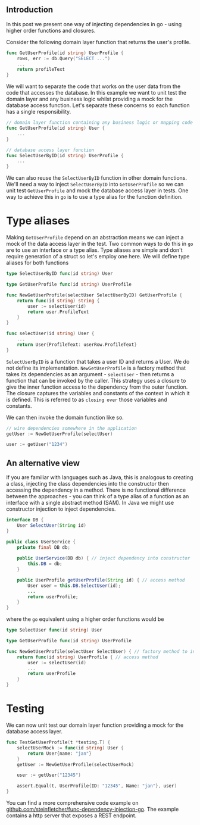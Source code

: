 
<div className={styles["Welcome"]}>

## Introduction

In this post we present one way of injecting dependencies in go - using higher order functions and closures.

Consider the following domain layer function that returns the user's profile.

```go
func GetUserProfile(id string) UserProfile {
    rows, err := db.Query("SELECT ...")
    ...
    return profileText
}
```
 
We will want to separate the code that works on the user data from the code that accesses the database. In this example we want to unit test the domain layer and any business logic whilst providing a mock for the database access function. Let's separate these concerns so each function has a single responsibility.

```go
// domain layer function containing any business logic or mapping code
func GetUserProfile(id string) User {
    ...
}

// database access layer function
func SelectUserByID(id string) UserProfile {
    ...
}
```

We can also reuse the `SelectUserByID` function in other domain functions. We'll need a way to inject `SelectUserByID` into `GetUserProfile` so we can unit test `GetUserProfile` and mock the database access layer in tests. One way to achieve this in `go` is to use a type alias for the function definition.

# Type aliases

Making `GetUserProfile` depend on an abstraction means we can inject a mock of the data access layer in the test. Two common ways to do this in `go` are to use an interface or a type alias. Type aliases are simple and don't require generation of a struct so let's employ one here. We will define type aliases for both functions

```go
type SelectUserByID func(id string) User

type GetUserProfile func(id string) UserProfile

func NewGetUserProfile(selectUser SelectUserByID) GetUserProfile {
	return func(id string) string {
		user := selectUser(id)
		return user.ProfileText
	}
}

func selectUser(id string) User {
	...
	return User{ProfileText: userRow.ProfileText}
}
```

`SelectUserByID` is a function that takes a user ID and returns a User. We do not define its implementation. `NewGetUserProfile` is a factory method that takes its dependencies as an argument - `selectUser` - then returns a function that can be invoked by the caller. This strategy uses a closure to give the inner function access to the dependency from the outer function. The closure captures the variables and constants of the context in which it is defined. This is referred to as `closing over` those variables and constants.

We can then invoke the domain function like so.

```go
// wire dependencies somewhere in the application
getUser := NewGetUserProfile(selectUser)

user := getUser("1234")
```

## An alternative view

If you are familiar with languages such as Java, this is analogous to creating a class, injecting the class dependencies into the constructor then accessing the dependency in a method. There is no functional difference between the approaches - you can think of a type alias of a function as an interface with a single abstract method (SAM). In Java we might use constructor injection to inject dependencies.

```java
interface DB {
    User SelectUser(String id)
}

public class UserService {
    private final DB db;
    
    public UserService(DB db) { // inject dependency into constructor
        this.DB = db;
    }

    public UserProfile getUserProfile(String id) { // access method
        User user = this.DB.SelectUser(id);
        ...
        return userProfile;
    }
}
```

where the `go` equivalent using a higher order functions would be

```go
type SelectUser func(id string) User

type GetUserProfile func(id string) UserProfile

func NewGetUserProfile(selectUser SelectUser) { // factory method to inject dependency
    return func(id string) UserProfile { // access method
        user := selectUser(id)
        ...
        return userProfile        
    } 
}
```

# Testing

We can now unit test our domain layer function providing a mock for the database access layer.

```go
func TestGetUserProfile(t *testing.T) {
	selectUserMock := func(id string) User {
		return User{name: "jan"}
	}
	getUser := NewGetUserProfile(selectUserMock)

	user := getUser("12345")

	assert.Equal(t, UserProfile{ID: "12345", Name: "jan"}, user)
}
```

You can find a more comprehensive code example on [github.com/steinfletcher/func-dependency-injection-go](https://github.com/steinfletcher/func-dependency-injection-go). The example contains a http server that exposes a REST endpoint.

 </div>
